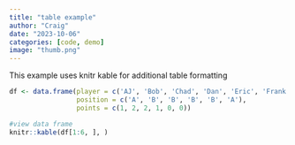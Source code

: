 ```yaml
---
title: "table example"
author: "Craig"
date: "2023-10-06"
categories: [code, demo]
image: "thumb.png"
---
```


This example uses knitr kable for additional table formatting

```r
df <- data.frame(player = c('AJ', 'Bob', 'Chad', 'Dan', 'Eric', 'Frank'),
                 position = c('A', 'B', 'B', 'B', 'B', 'A'),
                 points = c(1, 2, 2, 1, 0, 0))

#view data frame
knitr::kable(df[1:6, ], )
```

